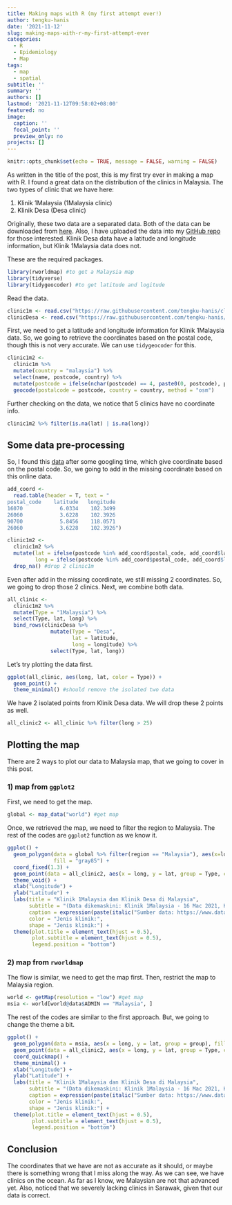 ```yaml
---
title: Making maps with R (my first attempt ever!)
author: tengku-hanis
date: '2021-11-12'
slug: making-maps-with-r-my-first-attempt-ever
categories:
  - R
  - Epidemiology
  - Map
tags:
  - map
  - spatial
subtitle: ''
summary: ''
authors: []
lastmod: '2021-11-12T09:58:02+08:00'
featured: no
image:
  caption: ''
  focal_point: ''
  preview_only: no
projects: []
---
```


```r
knitr::opts_chunk$set(echo = TRUE, message = FALSE, warning = FALSE)
```

As written in the title of the post, this is my first try ever in making a map with R. I found a great data on the distribution of the clinics in Malaysia. The two types of clinic that we have here:

1) Klinik 1Malaysia (1Malaysia clinic)
2) Klinik Desa (Desa clinic)

Originally, these two data are a separated data. Both of the data can be downloaded from [here](https://www.data.gov.my/data/ms_MY/group/pemetaan). Also, I have uploaded the data into my [GitHub repo](https://github.com/tengku-hanis/clinic-data) for those interested. Klinik Desa data have a latitude and longitude information, but Klinik 1Malaysia data does not.

These are the required packages.
```r
library(rworldmap) #to get a Malaysia map
library(tidyverse)
library(tidygeocoder) #to get latitude and logitude
```

Read the data.
```r
clinic1m <- read.csv("https://raw.githubusercontent.com/tengku-hanis/clinic-data/main/clinic1m.csv")
clinicDesa <- read.csv("https://raw.githubusercontent.com/tengku-hanis/clinic-data/main/clinicdesa.csv")
```

First, we need to get a latitude and longitude information for Klinik 1Malaysia data. So, we going to retrieve the coordinates based on the postal code, though this is not very accurate. We can use `tidygeocoder` for this.
```r
clinic1m2 <- 
  clinic1m %>%
  mutate(country = "malaysia") %>% 
  select(name, postcode, country) %>% 
  mutate(postcode = ifelse(nchar(postcode) == 4, paste0(0, postcode), postcode)) %>%
  geocode(postalcode = postcode, country = country, method = "osm")
```

Further checking on the data, we notice that 5 clinics have no coordinate info.
```r
clinic1m2 %>% filter(is.na(lat) | is.na(long))
```

## Some data pre-processing

So, I found this [data](https://www.listendata.com/2020/11/zip-code-to-latitude-and-longitude.html) after some googling time, which give coordinate based on the postal code. So, we going to add in the missing coordinate based on this online data.
```r
add_coord <- 
  read.table(header = T, text = "
postal_code    latitude   longitude
16070            6.0334    102.3499
26060            3.6228    102.3926
90700            5.8456    118.0571
26060            3.6228    102.3926")

clinic1m2 <- 
  clinic1m2 %>% 
  mutate(lat = ifelse(postcode %in% add_coord$postal_code, add_coord$latitude, lat), 
         long = ifelse(postcode %in% add_coord$postal_code, add_coord$longitude, long)) %>% 
  drop_na() #drop 2 clinic1m
```

Even after add in the missing coordinate, we still missing 2 coordinates. So, we going to drop those 2 clinics. Next, we combine both data.
```r
all_clinic <- 
  clinic1m2 %>% 
  mutate(Type = "1Malaysia") %>% 
  select(Type, lat, long) %>% 
  bind_rows(clinicDesa %>% 
              mutate(Type = "Desa", 
                     lat = latitude, 
                     long = longitude) %>% 
              select(Type, lat, long))
```

Let's try plotting the data first.
```r
ggplot(all_clinic, aes(long, lat, color = Type)) +
  geom_point() +
  theme_minimal() #should remove the isolated two data
```

We have 2 isolated points from Klinik Desa data. We will drop these 2 points as well.
```r
all_clinic2 <- all_clinic %>% filter(long > 25)
```

## Plotting the map

There are 2 ways to plot our data to Malaysia map, that we going to cover in this post.

### 1) map from `ggplot2` 

First, we need to get the map.
```r
global <- map_data("world") #get map
```

Once, we retrieved the map, we need to filter the region to Malaysia. The rest of the codes are `ggplot2` function as we know it.
```r
ggplot() + 
  geom_polygon(data = global %>% filter(region == "Malaysia"), aes(x=long, y = lat, group = group), 
               fill = "gray85") + 
  coord_fixed(1.3) +
  geom_point(data = all_clinic2, aes(x = long, y = lat, group = Type, color = Type, shape = Type)) +
  theme_void() + 
  xlab("Longitude") +
  ylab("Latitude") +
  labs(title = "Klinik 1Malaysia dan Klinik Desa di Malaysia", 
       subtitle = "(Data dikemaskini: Klinik 1Malaysia - 16 Mac 2021, Klinik Desa - 9 Mac 2021)",
       caption = expression(paste(italic("Sumber data: https://www.data.gov.my/data/ms_MY/group/pemetaan"))), 
       color = "Jenis klinik:", 
       shape = "Jenis klinik:") +
  theme(plot.title = element_text(hjust = 0.5), 
        plot.subtitle = element_text(hjust = 0.5), 
        legend.position = "bottom") 
```

### 2) map from `rworldmap`

The flow is similar, we need to get the map first. Then, restrict the map to Malaysia region.
```r
world <- getMap(resolution = "low") #get map
msia <- world[world@data$ADMIN == "Malaysia", ]
```

The rest of the codes are similar to the first approach. But, we going to change the theme a bit.
```r
ggplot() +
  geom_polygon(data = msia, aes(x = long, y = lat, group = group), fill = NA, colour = "black") +
  geom_point(data = all_clinic2, aes(x = long, y = lat, group = Type, color = Type, shape = Type)) +
  coord_quickmap() + 
  theme_minimal() + 
  xlab("Longitude") +
  ylab("Latitude") +
  labs(title = "Klinik 1Malaysia dan Klinik Desa di Malaysia", 
       subtitle = "(Data dikemaskini: Klinik 1Malaysia - 16 Mac 2021, Klinik Desa - 9 Mac 2021)",
       caption = expression(paste(italic("Sumber data: https://www.data.gov.my/data/ms_MY/group/pemetaan"))), 
       color = "Jenis klinik:", 
       shape = "Jenis klinik:") +
  theme(plot.title = element_text(hjust = 0.5), 
        plot.subtitle = element_text(hjust = 0.5), 
        legend.position = "bottom")
```

## Conclusion
The coordinates that we have are not as accurate as it should, or maybe there is something wrong that I miss along the way. As we can see, we have clinics on the ocean. As far as I know, we Malaysian are not that advanced yet. Also, noticed that we severely lacking clinics in Sarawak, given that our data is correct. 

